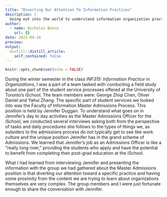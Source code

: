 ```yaml
---
title: "Diverting Our Attention To Information Practices"
description: |
  Going out into the world to understand information organization practices and cultures.
author:
  - name: Nicholas Bosco
    url: {}
date: 2022-04-16
preview: 
output:
  distill::distill_article:
    self_contained: false
---
```



```r
knitr::opts_chunk$set(echo = FALSE)
```
During the winter semester in the class *INF315: Information Practice in Organizations*, I was a part of a team tasked with conducting a field study about one part of the student service processes offered at the University of Toronto's iSchool. The team members were: George Zhiqi Chen, Oliver Daniel and Yahui Zhang. The specific part of student services we looked into was the Faculty of Information Master Admissions Process. This position is held by Jennifer Duggan. To understand what goes on in Jennifer's day to day activities as the Master Admissions Officer for the iSchool, we conducted several interviews asking both from the perspective of tasks and daily procedures she follows to the types of things we, as outsiders to the admissions process do not typically get to see like work culture and the unique position Jennifer has in the grand scheme of Admissions. We learned that Jennifer's job as an Admissions Officer is like a "really long river," providing the students who apply and have the potential to benefit from completing their post-grad education at the iSchool. 

What I had learned from interviewing Jennifer and presenting the information with the group we had gathered about the Master Admissions position is that diverting our attention toward a specific practice and having some proximity from the content we are trying to learn about organizations themselves are very complex. The group members and I were just fortunate enough to share the conversation with Jennifer.

